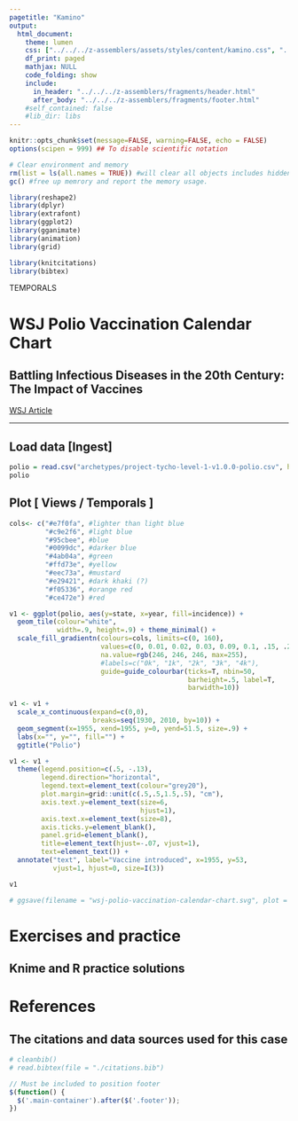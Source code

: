 ```yaml
---
pagetitle: "Kamino"
output: 
  html_document:
    theme: lumen
    css: ["../../../z-assemblers/assets/styles/content/kamino.css", "../../../z-assemblers/assets/icons/line-awesome/css/line-awesome.css"]
    df_print: paged
    mathjax: NULL
    code_folding: show
    include:
      in_header: "../../../z-assemblers/fragments/header.html"
      after_body: "../../../z-assemblers/fragments/footer.html"
    #self_contained: false
    #lib_dir: libs
---
```


```r

knitr::opts_chunk$set(message=FALSE, warning=FALSE, echo = FALSE)
options(scipen = 999) ## To disable scientific notation

# Clear environment and memory
rm(list = ls(all.names = TRUE)) #will clear all objects includes hidden objects.
gc() #free up memrory and report the memory usage.

library(reshape2)
library(dplyr)
library(extrafont)
library(ggplot2)
library(gganimate)
library(animation)
library(grid)

library(knitcitations)
library(bibtex)

```

<div class="activity">
TEMPORALS
</div>

# WSJ Polio Vaccination Calendar Chart
## Battling Infectious Diseases in the 20th Century: The Impact of Vaccines

<a href="http://graphics.wsj.com/infectious-diseases-and-vaccines/">WSJ Article</a>

***

## Load data [Ingest]


```r

polio = read.csv("archetypes/project-tycho-level-1-v1.0.0-polio.csv", header = TRUE, stringsAsFactors = FALSE)
polio

```


## Plot [ Views / Temporals ]


```r

cols<- c("#e7f0fa", #lighter than light blue
         "#c9e2f6", #light blue
         "#95cbee", #blue
         "#0099dc", #darker blue
         "#4ab04a", #green
         "#ffd73e", #yellow
         "#eec73a", #mustard
         "#e29421", #dark khaki (?)
         "#f05336", #orange red
         "#ce472e") #red

v1 <- ggplot(polio, aes(y=state, x=year, fill=incidence)) + 
  geom_tile(colour="white",
            width=.9, height=.9) + theme_minimal() +
  scale_fill_gradientn(colours=cols, limits=c(0, 160),
                       values=c(0, 0.01, 0.02, 0.03, 0.09, 0.1, .15, .25, .4, .5, 1), 
                       na.value=rgb(246, 246, 246, max=255),
                       #labels=c("0k", "1k", "2k", "3k", "4k"),
                       guide=guide_colourbar(ticks=T, nbin=50,
                                             barheight=.5, label=T, 
                                             barwidth=10))

v1 <- v1 +
  scale_x_continuous(expand=c(0,0), 
                     breaks=seq(1930, 2010, by=10)) +
  geom_segment(x=1955, xend=1955, y=0, yend=51.5, size=.9) +
  labs(x="", y="", fill="") +
  ggtitle("Polio")

v1 <- v1 +
  theme(legend.position=c(.5, -.13),
        legend.direction="horizontal",
        legend.text=element_text(colour="grey20"),
        plot.margin=grid::unit(c(.5,.5,1.5,.5), "cm"),
        axis.text.y=element_text(size=6, 
                                 hjust=1),
        axis.text.x=element_text(size=8),
        axis.ticks.y=element_blank(),
        panel.grid=element_blank(),
        title=element_text(hjust=-.07, vjust=1),
        text=element_text()) +
  annotate("text", label="Vaccine introduced", x=1955, y=53, 
           vjust=1, hjust=0, size=I(3))

v1
```



```r

# ggsave(filename = "wsj-polio-vaccination-calendar-chart.svg", plot = v1, width=11, height=6)

```


# Exercises and practice
## Knime and R practice solutions



# References
## The citations and data sources used for this case



```r

# cleanbib()
# read.bibtex(file = "./citations.bib")

```




```js

// Must be included to position footer
$(function() {
  $('.main-container').after($('.footer'));
})

```


